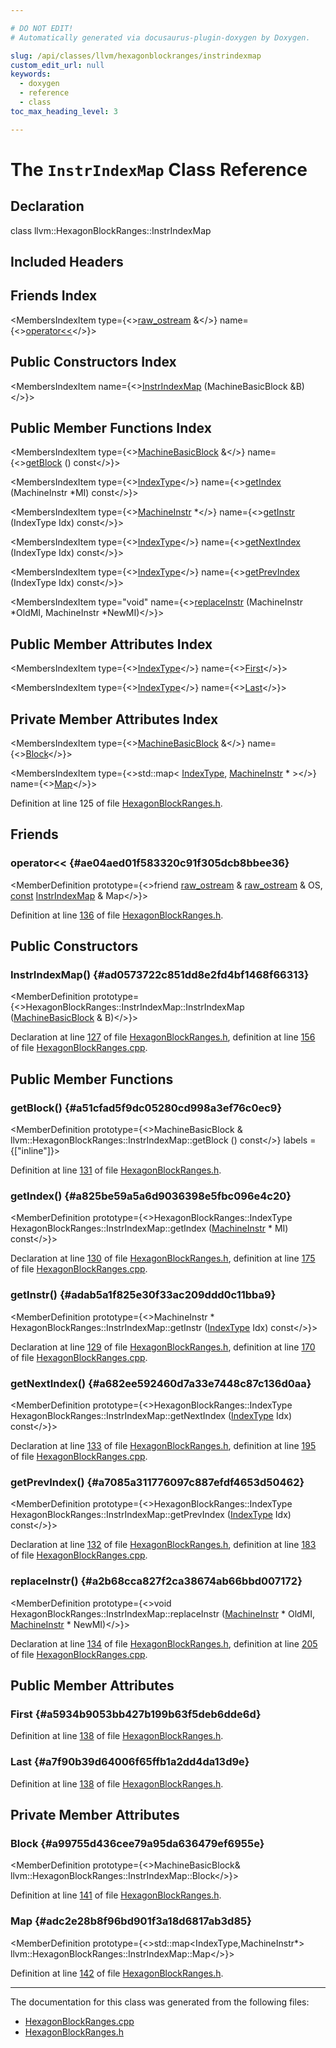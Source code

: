 ```yaml
---

# DO NOT EDIT!
# Automatically generated via docusaurus-plugin-doxygen by Doxygen.

slug: /api/classes/llvm/hexagonblockranges/instrindexmap
custom_edit_url: null
keywords:
  - doxygen
  - reference
  - class
toc_max_heading_level: 3

---
```





# The `InstrIndexMap` Class Reference

<DoxygenPage pluginConfig={pluginConfig}>



## Declaration

<CodeBlock>class llvm::HexagonBlockRanges::InstrIndexMap</CodeBlock>

## Included Headers

<IncludesList>
<IncludesListItem
  filePath="Target/Hexagon/HexagonBlockRanges.h"
  permalink="/docs/api/files/lib/lib/target/lib/target/hexagon/hexagonblockranges-h"
  isLocal="true" />
</IncludesList>

## Friends Index

<MembersIndex>

<MembersIndexItem
  type={<><a href="/docs/api/classes/llvm/raw-ostream">raw&#95;ostream</a> &amp;</>}
  name={<><a href="#ae04aed01f583320c91f305dcb8bbee36">operator&lt;&lt;</a></>}>
</MembersIndexItem>

</MembersIndex>

## Public Constructors Index

<MembersIndex>

<MembersIndexItem
  name={<><a href="#ad0573722c851dd8e2fd4bf1468f66313">InstrIndexMap</a> (MachineBasicBlock &amp;B)</>}>
</MembersIndexItem>

</MembersIndex>

## Public Member Functions Index

<MembersIndex>

<MembersIndexItem
  type={<><a href="/docs/api/classes/llvm/machinebasicblock">MachineBasicBlock</a> &amp;</>}
  name={<><a href="#a51cfad5f9dc05280cd998a3ef76c0ec9">getBlock</a> () const</>}>
</MembersIndexItem>

<MembersIndexItem
  type={<><a href="/docs/api/classes/llvm/hexagonblockranges/indextype">IndexType</a></>}
  name={<><a href="#a825be59a5a6d9036398e5fbc096e4c20">getIndex</a> (MachineInstr &#42;MI) const</>}>
</MembersIndexItem>

<MembersIndexItem
  type={<><a href="/docs/api/classes/llvm/machineinstr">MachineInstr</a> &#42;</>}
  name={<><a href="#adab5a1f825e30f33ac209ddd0c11bba9">getInstr</a> (IndexType Idx) const</>}>
</MembersIndexItem>

<MembersIndexItem
  type={<><a href="/docs/api/classes/llvm/hexagonblockranges/indextype">IndexType</a></>}
  name={<><a href="#a682ee592460d7a33e7448c87c136d0aa">getNextIndex</a> (IndexType Idx) const</>}>
</MembersIndexItem>

<MembersIndexItem
  type={<><a href="/docs/api/classes/llvm/hexagonblockranges/indextype">IndexType</a></>}
  name={<><a href="#a7085a311776097c887efdf4653d50462">getPrevIndex</a> (IndexType Idx) const</>}>
</MembersIndexItem>

<MembersIndexItem
  type="void"
  name={<><a href="#a2b68cca827f2ca38674ab66bbd007172">replaceInstr</a> (MachineInstr &#42;OldMI, MachineInstr &#42;NewMI)</>}>
</MembersIndexItem>

</MembersIndex>

## Public Member Attributes Index

<MembersIndex>

<MembersIndexItem
  type={<><a href="/docs/api/classes/llvm/hexagonblockranges/indextype">IndexType</a></>}
  name={<><a href="#a5934b9053bb427b199b63f5deb6dde6d">First</a></>}>
</MembersIndexItem>

<MembersIndexItem
  type={<><a href="/docs/api/classes/llvm/hexagonblockranges/indextype">IndexType</a></>}
  name={<><a href="#a7f90b39d64006f65ffb1a2dd4da13d9e">Last</a></>}>
</MembersIndexItem>

</MembersIndex>

## Private Member Attributes Index

<MembersIndex>

<MembersIndexItem
  type={<><a href="/docs/api/classes/llvm/machinebasicblock">MachineBasicBlock</a> &amp;</>}
  name={<><a href="#a99755d436cee79a95da636479ef6955e">Block</a></>}>
</MembersIndexItem>

<MembersIndexItem
  type={<>std::map&lt; <a href="/docs/api/classes/llvm/hexagonblockranges/indextype">IndexType</a>, <a href="/docs/api/classes/llvm/machineinstr">MachineInstr</a> &#42; &gt;</>}
  name={<><a href="#adc2e28b8f96bd901f3a18d6817ab3d85">Map</a></>}>
</MembersIndexItem>

</MembersIndex>


Definition at line 125 of file <a href="/docs/api/files/lib/lib/target/lib/target/hexagon/hexagonblockranges-h">HexagonBlockRanges.h</a>.

<SectionDefinition>

## Friends

### operator&lt;&lt; {#ae04aed01f583320c91f305dcb8bbee36}

<MemberDefinition
  prototype={<>friend <a href="/docs/api/classes/llvm/raw-ostream">raw&#95;ostream</a> &amp; <a href="/docs/api/classes/llvm/raw-ostream">raw&#95;ostream</a> &amp; OS, <a href="/docs/api/files/lib/lib/target/lib/target/aarch64/aarch64promoteconstant-cpp/#a90f8350fecae261c25be85d38b451bff">const</a> <a href="/docs/api/classes/llvm/hexagonblockranges/instrindexmap">InstrIndexMap</a> &amp; Map</>}>

Definition at line <a href="/docs/api/files/lib/lib/target/lib/target/hexagon/hexagonblockranges-h/#l00136">136</a> of file <a href="/docs/api/files/lib/lib/target/lib/target/hexagon/hexagonblockranges-h">HexagonBlockRanges.h</a>.
</MemberDefinition>

</SectionDefinition>

<SectionDefinition>

## Public Constructors

### InstrIndexMap() {#ad0573722c851dd8e2fd4bf1468f66313}

<MemberDefinition
  prototype={<>HexagonBlockRanges::InstrIndexMap::InstrIndexMap (<a href="/docs/api/classes/llvm/machinebasicblock">MachineBasicBlock</a> &amp; B)</>}>

Declaration at line <a href="/docs/api/files/lib/lib/target/lib/target/hexagon/hexagonblockranges-h/#l00127">127</a> of file <a href="/docs/api/files/lib/lib/target/lib/target/hexagon/hexagonblockranges-h">HexagonBlockRanges.h</a>, definition at line <a href="/docs/api/files/lib/lib/target/lib/target/hexagon/hexagonblockranges-cpp/#l00156">156</a> of file <a href="/docs/api/files/lib/lib/target/lib/target/hexagon/hexagonblockranges-cpp">HexagonBlockRanges.cpp</a>.
</MemberDefinition>

</SectionDefinition>

<SectionDefinition>

## Public Member Functions

### getBlock() {#a51cfad5f9dc05280cd998a3ef76c0ec9}

<MemberDefinition
  prototype={<>MachineBasicBlock &amp; llvm::HexagonBlockRanges::InstrIndexMap::getBlock () const</>}
  labels = {["inline"]}>

Definition at line <a href="/docs/api/files/lib/lib/target/lib/target/hexagon/hexagonblockranges-h/#l00131">131</a> of file <a href="/docs/api/files/lib/lib/target/lib/target/hexagon/hexagonblockranges-h">HexagonBlockRanges.h</a>.
</MemberDefinition>

### getIndex() {#a825be59a5a6d9036398e5fbc096e4c20}

<MemberDefinition
  prototype={<>HexagonBlockRanges::IndexType HexagonBlockRanges::InstrIndexMap::getIndex (<a href="/docs/api/classes/llvm/machineinstr">MachineInstr</a> &#42; MI) const</>}>

Declaration at line <a href="/docs/api/files/lib/lib/target/lib/target/hexagon/hexagonblockranges-h/#l00130">130</a> of file <a href="/docs/api/files/lib/lib/target/lib/target/hexagon/hexagonblockranges-h">HexagonBlockRanges.h</a>, definition at line <a href="/docs/api/files/lib/lib/target/lib/target/hexagon/hexagonblockranges-cpp/#l00175">175</a> of file <a href="/docs/api/files/lib/lib/target/lib/target/hexagon/hexagonblockranges-cpp">HexagonBlockRanges.cpp</a>.
</MemberDefinition>

### getInstr() {#adab5a1f825e30f33ac209ddd0c11bba9}

<MemberDefinition
  prototype={<>MachineInstr &#42; HexagonBlockRanges::InstrIndexMap::getInstr (<a href="/docs/api/classes/llvm/hexagonblockranges/indextype">IndexType</a> Idx) const</>}>

Declaration at line <a href="/docs/api/files/lib/lib/target/lib/target/hexagon/hexagonblockranges-h/#l00129">129</a> of file <a href="/docs/api/files/lib/lib/target/lib/target/hexagon/hexagonblockranges-h">HexagonBlockRanges.h</a>, definition at line <a href="/docs/api/files/lib/lib/target/lib/target/hexagon/hexagonblockranges-cpp/#l00170">170</a> of file <a href="/docs/api/files/lib/lib/target/lib/target/hexagon/hexagonblockranges-cpp">HexagonBlockRanges.cpp</a>.
</MemberDefinition>

### getNextIndex() {#a682ee592460d7a33e7448c87c136d0aa}

<MemberDefinition
  prototype={<>HexagonBlockRanges::IndexType HexagonBlockRanges::InstrIndexMap::getNextIndex (<a href="/docs/api/classes/llvm/hexagonblockranges/indextype">IndexType</a> Idx) const</>}>

Declaration at line <a href="/docs/api/files/lib/lib/target/lib/target/hexagon/hexagonblockranges-h/#l00133">133</a> of file <a href="/docs/api/files/lib/lib/target/lib/target/hexagon/hexagonblockranges-h">HexagonBlockRanges.h</a>, definition at line <a href="/docs/api/files/lib/lib/target/lib/target/hexagon/hexagonblockranges-cpp/#l00195">195</a> of file <a href="/docs/api/files/lib/lib/target/lib/target/hexagon/hexagonblockranges-cpp">HexagonBlockRanges.cpp</a>.
</MemberDefinition>

### getPrevIndex() {#a7085a311776097c887efdf4653d50462}

<MemberDefinition
  prototype={<>HexagonBlockRanges::IndexType HexagonBlockRanges::InstrIndexMap::getPrevIndex (<a href="/docs/api/classes/llvm/hexagonblockranges/indextype">IndexType</a> Idx) const</>}>

Declaration at line <a href="/docs/api/files/lib/lib/target/lib/target/hexagon/hexagonblockranges-h/#l00132">132</a> of file <a href="/docs/api/files/lib/lib/target/lib/target/hexagon/hexagonblockranges-h">HexagonBlockRanges.h</a>, definition at line <a href="/docs/api/files/lib/lib/target/lib/target/hexagon/hexagonblockranges-cpp/#l00183">183</a> of file <a href="/docs/api/files/lib/lib/target/lib/target/hexagon/hexagonblockranges-cpp">HexagonBlockRanges.cpp</a>.
</MemberDefinition>

### replaceInstr() {#a2b68cca827f2ca38674ab66bbd007172}

<MemberDefinition
  prototype={<>void HexagonBlockRanges::InstrIndexMap::replaceInstr (<a href="/docs/api/classes/llvm/machineinstr">MachineInstr</a> &#42; OldMI, <a href="/docs/api/classes/llvm/machineinstr">MachineInstr</a> &#42; NewMI)</>}>

Declaration at line <a href="/docs/api/files/lib/lib/target/lib/target/hexagon/hexagonblockranges-h/#l00134">134</a> of file <a href="/docs/api/files/lib/lib/target/lib/target/hexagon/hexagonblockranges-h">HexagonBlockRanges.h</a>, definition at line <a href="/docs/api/files/lib/lib/target/lib/target/hexagon/hexagonblockranges-cpp/#l00205">205</a> of file <a href="/docs/api/files/lib/lib/target/lib/target/hexagon/hexagonblockranges-cpp">HexagonBlockRanges.cpp</a>.
</MemberDefinition>

</SectionDefinition>

<SectionDefinition>

## Public Member Attributes

### First {#a5934b9053bb427b199b63f5deb6dde6d}

<MemberDefinition
  prototype="IndexType llvm::HexagonBlockRanges::InstrIndexMap::First">

Definition at line <a href="/docs/api/files/lib/lib/target/lib/target/hexagon/hexagonblockranges-h/#l00138">138</a> of file <a href="/docs/api/files/lib/lib/target/lib/target/hexagon/hexagonblockranges-h">HexagonBlockRanges.h</a>.
</MemberDefinition>

### Last {#a7f90b39d64006f65ffb1a2dd4da13d9e}

<MemberDefinition
  prototype="IndexType llvm::HexagonBlockRanges::InstrIndexMap::Last">

Definition at line <a href="/docs/api/files/lib/lib/target/lib/target/hexagon/hexagonblockranges-h/#l00138">138</a> of file <a href="/docs/api/files/lib/lib/target/lib/target/hexagon/hexagonblockranges-h">HexagonBlockRanges.h</a>.
</MemberDefinition>

</SectionDefinition>

<SectionDefinition>

## Private Member Attributes

### Block {#a99755d436cee79a95da636479ef6955e}

<MemberDefinition
  prototype={<>MachineBasicBlock&amp; llvm::HexagonBlockRanges::InstrIndexMap::Block</>}>

Definition at line <a href="/docs/api/files/lib/lib/target/lib/target/hexagon/hexagonblockranges-h/#l00141">141</a> of file <a href="/docs/api/files/lib/lib/target/lib/target/hexagon/hexagonblockranges-h">HexagonBlockRanges.h</a>.
</MemberDefinition>

### Map {#adc2e28b8f96bd901f3a18d6817ab3d85}

<MemberDefinition
  prototype={<>std::map&lt;IndexType,MachineInstr&#42;&gt; llvm::HexagonBlockRanges::InstrIndexMap::Map</>}>

Definition at line <a href="/docs/api/files/lib/lib/target/lib/target/hexagon/hexagonblockranges-h/#l00142">142</a> of file <a href="/docs/api/files/lib/lib/target/lib/target/hexagon/hexagonblockranges-h">HexagonBlockRanges.h</a>.
</MemberDefinition>

</SectionDefinition>

<hr/>

The documentation for this class was generated from the following files:

<ul>
<li><a href="/docs/api/files/lib/lib/target/lib/target/hexagon/hexagonblockranges-cpp">HexagonBlockRanges.cpp</a></li>
<li><a href="/docs/api/files/lib/lib/target/lib/target/hexagon/hexagonblockranges-h">HexagonBlockRanges.h</a></li>
</ul>

</DoxygenPage>
